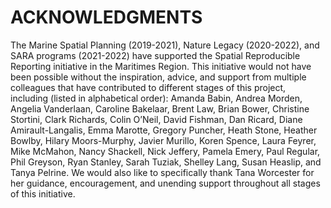 # ACKNOWLEDGMENTS

The Marine Spatial Planning (2019-2021), Nature Legacy (2020-2022), and SARA programs (2021-2022) have supported the Spatial Reproducible Reporting initiative in the Maritimes Region. This initiative would not have been possible without the inspiration, advice, and support from multiple colleagues that have contributed to different stages of this project, including  (listed in alphabetical order): Amanda Babin, Andrea Morden, Angelia Vanderlaan, Caroline Bakelaar, Brent Law, Brian Bower, Christine Stortini, Clark Richards, Colin O’Neil, David Fishman, Dan Ricard, Diane Amirault-Langalis, Emma Marotte, Gregory Puncher, Heath Stone, Heather Bowlby, Hilary Moors-Murphy, Javier Murillo, Koren Spence, Laura Feyrer, Mike McMahon, Nancy Shackell, Nick Jeffery, Pamela Emery, Paul Regular, Phil Greyson, Ryan Stanley, Sarah Tuziak, Shelley Lang, Susan Heaslip, and Tanya Pelrine. We would also like to specifically thank Tana Worcester for her guidance, encouragement, and unending support throughout all stages of this initiative.
\pagebreak